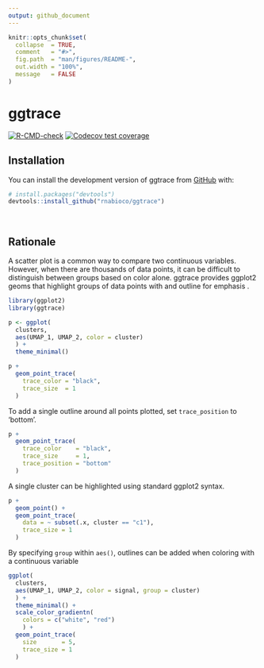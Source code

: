 ```yaml
---
output: github_document
---
```


<!-- README.md is generated from README.Rmd. Please edit that file -->

```r
knitr::opts_chunk$set(
  collapse  = TRUE,
  comment   = "#>",
  fig.path  = "man/figures/README-",
  out.width = "100%",
  message   = FALSE
)
```

# ggtrace

<!-- badges: start -->
[![R-CMD-check](https://github.com/rnabioco/ggtrace/workflows/R-CMD-check/badge.svg)](https://github.com/rnabioco/ggtrace/actions)
[![Codecov test coverage](https://codecov.io/gh/rnabioco/ggtrace/branch/master/graph/badge.svg)](https://codecov.io/gh/rnabioco/ggtrace?branch=master)
<!-- badges: end -->

## Installation

You can install the development version of ggtrace from [GitHub](https://github.com/rnabioco/ggtrace) with:

``` r
# install.packages("devtools")
devtools::install_github("rnabioco/ggtrace")
```

<br>

## Rationale

A scatter plot is a common way to compare two continuous variables. However, when there are thousands of data points, it can be difficult to distinguish between groups based on color alone. ggtrace provides ggplot2 geoms that highlight groups of data points with and outline for emphasis .

```r
library(ggplot2)
library(ggtrace)

p <- ggplot(
  clusters,
  aes(UMAP_1, UMAP_2, color = cluster)
  ) + 
  theme_minimal()

p +
  geom_point_trace(
    trace_color = "black",
    trace_size  = 1
  )
```

To add a single outline around all points plotted, set `trace_position` to 'bottom'.

```r
p +
  geom_point_trace(
    trace_color    = "black",
    trace_size     = 1,
    trace_position = "bottom"
  )
```

A single cluster can be highlighted using standard ggplot2 syntax.

```r
p +
  geom_point() +
  geom_point_trace(
    data = ~ subset(.x, cluster == "c1"),
    trace_size = 1
  )
```

By specifying `group` within `aes()`, outlines can be added when coloring with a continuous variable

```r
ggplot(
  clusters,
  aes(UMAP_1, UMAP_2, color = signal, group = cluster)
  ) +
  theme_minimal() +
  scale_color_gradientn(
    colors = c("white", "red")
    ) +
  geom_point_trace(
    size       = 5,
    trace_size = 1
  )
```
